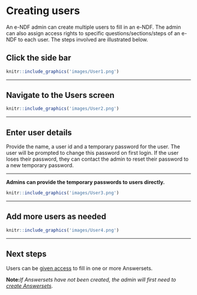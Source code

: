 # Creating users {#createUsers}
An e-NDF admin can create multiple users to fill in an e-NDF. The admin can also assign access rights to specific questions/sections/steps of an e-NDF to each user. The steps involved are illustrated below.

## Click the side bar 
```r
knitr::include_graphics('images/User1.png')
```

---

## Navigate to the **Users** screen
```r
knitr::include_graphics('images/User2.png')
```

---

## Enter user details
Provide the name, a user id and a temporary password for the user. The user will be prompted to change this password on first login. If the user loses their password, they can contact the admin to reset their password to a new temporary password.

---

**Admins can provide the temporary passwords to users directly.**
```r
knitr::include_graphics('images/User3.png')
```

---

## Add more users as needed
```r
knitr::include_graphics('images/User4.png')
```

---

## Next steps
Users can be [given access](#assignRights) to fill in one or more Answersets.

**Note:***If Answersets have not been created, the admin will first need to [create Answersets](#startanswerset)*.